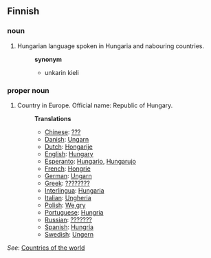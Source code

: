==Finnish==

===noun===
# Hungarian language spoken in Hungaria and nabouring countries.
#:'''synonym'''
#:* unkarin kieli

===proper noun===

# Country in Europe. Official name: Republic of Hungary.
#:'''Translations'''
#:*[[Chinese]]: [[???]]
#:*[[Danish]]: [[Ungarn]]
#:*[[Dutch]]: [[Hongarije]]
#:*[[English]]: [[Hungary]]
#:*[[Esperanto]]: [[Hungario]], [[Hungarujo]]
#:*[[French]]: [[Hongrie]]
#:*[[German]]: [[Ungarn]]
#:*[[Greek]]: [[????????]]
#:*[[Interlingua]]: [[Hungaria]]
#:*[[Italian]]: [[Ungheria]]
#:*[[Polish]]: [[We˛gry]]
#:*[[Portuguese]]: [[Hungria]]
#:*[[Russian]]: [[???????]]
#:*[[Spanish]]: [[Hungría]]
#:*[[Swedish]]: [[Ungern]]

''See'': [[Countries of the world]]
